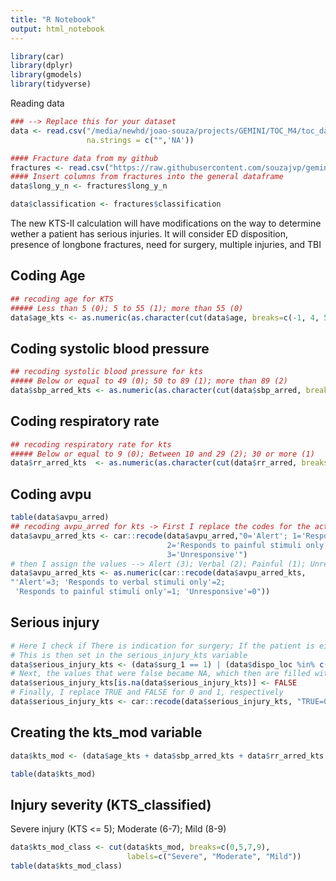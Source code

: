 ```yaml
---
title: "R Notebook"
output: html_notebook
---
```



```r
library(car)
library(dplyr)
library(gmodels)
library(tidyverse)
```

Reading data
```r
### --> Replace this for your dataset
data <- read.csv("/media/newhd/joao-souza/projects/GEMINI/TOC_M4/toc_data_testing_models_R.csv",
                 na.strings = c("",'NA'))

#### Fracture data from my github
fractures <- read.csv("https://raw.githubusercontent.com/souzajvp/gemini/main/kts_modified/fracture_variables.csv")
#### Insert columns from fractures into the general dataframe
data$long_y_n <- fractures$long_y_n

data$classification <- fractures$classification
```

The new KTS-II calculation will have modifications on the way to determine wether a patient has serious injuries.
It will consider ED disposition, presence of longbone fractures, need for surgery, multiple injuries, and TBI

## Coding Age
```r
## recoding age for KTS 
##### Less than 5 (0); 5 to 55 (1); more than 55 (0)
data$age_kts <- as.numeric(as.character(cut(data$age, breaks=c(-1, 4, 55, 500), labels=c(0 , 1, 0))))
```

## Coding systolic blood pressure

```r
## recoding systolic blood pressure for kts 
##### Below or equal to 49 (0); 50 to 89 (1); more than 89 (2)
data$sbp_arred_kts <- as.numeric(as.character(cut(data$sbp_arred, breaks=c(-1,49,89,500), labels=c(0,1,2))))
```

## Coding respiratory rate
```r
## recoding respiratory rate for kts
##### Below or equal to 9 (0); Between 10 and 29 (2); 30 or more (1)
data$rr_arred_kts  <- as.numeric(as.character(cut(data$rr_arred, breaks=c(-Inf,9,29,Inf), labels=c(0,2,1))))
```

## Coding avpu
```r
table(data$avpu_arred)
## recoding avpu_arred for kts -> First I replace the codes for the actual classes in the codebook
data$avpu_arred_kts <- car::recode(data$avpu_arred,"0='Alert'; 1='Responds to verbal stimuli only';
                                   2='Responds to painful stimuli only';
                                   3='Unresponsive'")
# then I assign the values --> Alert (3); Verbal (2); Painful (1); Unresponsive (0)
data$avpu_arred_kts <- as.numeric(car::recode(data$avpu_arred_kts,
"'Alert'=3; 'Responds to verbal stimuli only'=2;
 'Responds to painful stimuli only'=1; 'Unresponsive'=0"))
```

## Serious injury

```r
# Here I check if There is indication for surgery; If the patient is either in O.R or ICU; If there were fractures on either Long bones or Spine; If there are multiple injuries; If there is TBI
# This is then set in the serious_injury_kts variable
data$serious_injury_kts <- (data$surg_1 == 1) | (data$dispo_loc %in% c(0,1)) | (data$long_y_n %in% c("Long", "Spine")) | (data$classification == "multiple") | (data$tbiyn == 1)
# Next, the values that were false became NA, which then are filled with FALSE
data$serious_injury_kts[is.na(data$serious_injury_kts)] <- FALSE
# Finally, I replace TRUE and FALSE for 0 and 1, respectively
data$serious_injury_kts <- car::recode(data$serious_injury_kts, "TRUE=0;FALSE=1")
```

## Creating the kts_mod variable
```r
data$kts_mod <- (data$age_kts + data$sbp_arred_kts + data$rr_arred_kts + data$avpu_arred_kts + data$serious_injury_kts)

table(data$kts_mod)
```

## Injury severity (KTS_classified)
Severe injury (KTS <= 5); Moderate (6-7); Mild (8-9) 
```r
data$kts_mod_class <- cut(data$kts_mod, breaks=c(0,5,7,9),
                          labels=c("Severe", "Moderate", "Mild"))
table(data$kts_mod_class)
```